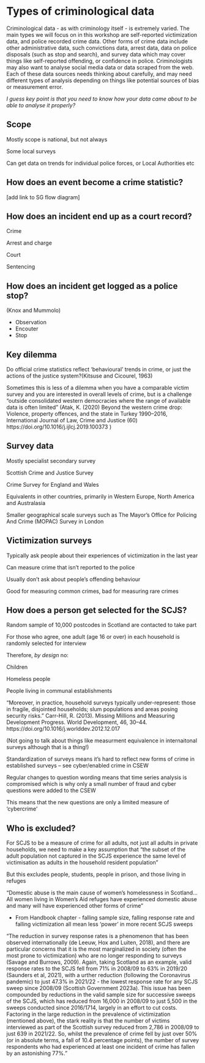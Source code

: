 # Types of criminological data {.unnumbered}

Criminological data - as with criminology itself - is extremely varied. The main types we will focus on in this workshop are self-reported victimization data, and police recorded crime data. Other forms of crime data include other administrative data, such convictions data, arrest data, data on police disposals (such as stop and search), and survey data which may cover things like self-reported offending, or confidence in police. Criminologists may also want to analyse social media data or data scraped from the web. Each of these data sources needs thinking about carefully, and may need different types of analysis depending on things like potential sources of bias or measurement error.

_I guess key point is that you need to know how your data came about to be able to analyse it properly?_


## Scope

Mostly scope is national, but not always​

Some local surveys​

Can get data on trends for individual police forces, or Local Authorities etc

## How does an event become a crime statistic?

[add link to SG flow diagram]

## How does an incident end up as a court record?

Crime​

Arrest and charge​

Court​

Sentencing​


## How does an incident get logged as a police stop?

(Knox and Mummolo)

- Observation
- Encouter
- Stop

## Key dilemma

Do official crime statistics reflect ‘behavioural’ trends in crime, or just the actions of the justice system?​(Kitsuse and Cicourel, 1963)

Sometimes this is less of a dilemma when you have a comparable victim survey and you are interested in overall levels of crime, but is a challenge “outside consolidated western democracies where the range of available data is often limited” (Atak, K. (2020) Beyond the western crime drop: Violence, property offences, and the state in Turkey 1990–2016, International Journal of Law, Crime and Justice (60) https://doi.org/10.1016/j.ijlcj.2019.100373 )

## Survey data

Mostly specialist secondary survey​

Scottish Crime and Justice Survey​

Crime Survey for England and Wales​

Equivalents in other countries, primarily in Western Europe, North America and Australasia ​

Smaller geographical scale surveys such as The Mayor's Office for Policing And Crime (MOPAC) Survey in London


## Victimization surveys

Typically ask people about their experiences of victimization in the last year​

Can measure crime that isn’t reported to the police​

Usually don’t ask about people’s offending behaviour​

Good for measuring common crimes, bad for measuring rare crimes

## How does a person get selected for the SCJS?

Random sample of 10,000 postcodes in Scotland are contacted to take part​

For those who agree, one adult (age 16 or over) in each household is randomly selected for interview​

Therefore, *by design* no:​

Children​

Homeless people​

People living in communal establishments

“Moreover, in practice, household surveys typically under-represent: those in fragile, disjointed households; slum populations and areas posing security risks.” Carr-Hill, R. (2013). Missing Millions and Measuring Development Progress. World Development, 46, 30–44. https://doi.org/10.1016/j.worlddev.2012.12.017​

(Not going to talk about things like measurment equivalence in internaitonal surveys although that is a thing!)


Standardization of surveys means it’s hard to reflect new forms of crime in established surveys – see cyber/enabled crime in CSEW​

Regular changes to question wording means that time series analysis is compromised which is why only a small number of fraud and cyber questions were added to the CSEW​

This means that the new questions are only a limited measure of ‘cybercrime’

## Who is excluded?

For SCJS to be a measure of crime for all adults, not just all adults in private households, we need to make a key assumption that “the subset of the adult population not captured in the SCJS experience the same level of victimisation as adults in the household resident population”​

But this excludes people, students, people in prison, and those living in refuges​

“Domestic abuse is the main cause of women’s homelessness in Scotland… All women living in Women’s Aid refuges have experienced domestic abuse and many will have experienced other forms of crime”


- From Handbook chapter - falling sample size, falling response rate and falling victimization all mean less 'power' in more recent SCJS sweeps

"The reduction in survey response rates is a phenomenon that has been observed internationally (de Leeuw, Hox and Luiten, 2018), and there are particular concerns that it is the most marginalized in society (often the most prone to victimization) who are no longer responding to surveys (Savage and Burrows, 2009). Again, taking Scotland as an example, valid response rates to the SCJS fell from 71% in 2008/09 to 63% in 2019/20 (Saunders et al, 2021), with a urther reduction (following the Coronavirus pandemic) to just 47.3% in 2021/22 - the lowest response rate for any SCJS sweep since 2008/09 (Scottish Government 2023a). This issue has been compounded by reductions in the valid sample size for successive sweeps of the SCJS, which has reduced from 16,000 in 2008/09 to just 5,500 in the sweeps conducted since 2016/1714, largely in an effort to cut costs. Factoring in the large reduction in the prevalence of victimization (mentioned above), the stark reality is that the number of victims interviewed as part of the Scottish survey reduced from 2,786 in 2008/09 to just 639 in 2021/22. So, whilst the prevalence of crime fell by just over 50% (or in absolute terms, a fall of 10.4 percentage points), the number of survey respondents who had experienced at least one incident of crime has fallen by an astonishing 77%."


::: {#refs}
:::
